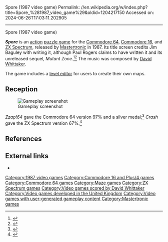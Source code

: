 Spore (1987 video game)
Permalink: //en.wikipedia.org/w/index.php?title=Spore_%281987_video_game%29&oldid=1204217150
Accessed on: 2024-06-26T17:03:11.202905



------
Spore (1987 video game)
{{refimprove|date=April 2020}}
{{About|the 1987 game for the [[Commodore 64]] and [[ZX Spectrum]]|the 1991 game for the [[MS-DOS]]|Spore (1991 video game)|the 2008 game by [[Maxis]]|Spore (2008 video game)}}{{Infobox video game
|title= Spore
|image= Spore1987logo.jpg
|caption= 
|developer= Paul Rogers
|publisher= [[Mastertronic]]
|designer= 
|series= 
|engine= 
|released= {{vgrelease|NA|[[1987 in video gaming|1987]]}}
|genre= [[Puzzle video game|Puzzle]]
|modes= [[Single-player]]
|platforms= [[Commodore 64]], [[Commodore 16]], [[ZX Spectrum]]
}}

'''''Spore''''' is an [[action game|action]] [[puzzle game]] for the [[Commodore 64]], [[Commodore 16]], and [[ZX Spectrum]], released by [[Mastertronic]] in 1987. Its title screen credits Jim Baguley with writing it, although Paul Rogers claims to have written it and its unreleased sequel, ''Mutant Zone''.<ref>{{cite web |url=https://www.gamesthatwerent.com/gtw64/mutant-zone/ |title=Mutant Zone |last=Gasking |first=Frank |date=2014-08-08 |website=Games That Weren't |access-date=2019-06-23 |archive-date=2019-03-25 |archive-url=https://web.archive.org/web/20190325033424/https://www.gamesthatwerent.com/gtw64/mutant-zone/ |url-status=live }}</ref><ref>{{cite magazine |date=February 1989 |title=Mutant Zone |url=https://archive.org/details/ACE_Issue_17_1989-02_Future_Publishing_GB/page/n70 |magazine=[[ACE (magazine)|ACE]] |location=United Kingdom |publisher=[[Future Publishing]] |access-date=2019-06-23}}</ref> The music was composed by [[David Whittaker (video game composer)|David Whittaker]].

The game includes a [[level editor]] for users to create their own maps.

==Reception==
[[Image:Spore1987.jpg|thumb|Gameplay screenshot]]

''Zzap!64'' gave the Commodore 64 version 97% and a silver medal;<ref>{{cite magazine |date=December 1987 |title=Spore |url=https://archive.org/details/zzap64-magazine-033/page/n177 |magazine=[[Zzap!64]] |location=United Kingdom |publisher=[[Newsfield Publications Ltd]] |access-date=2019-06-23}}</ref> ''Crash'' gave the ZX Spectrum version 67%.<ref>{{cite magazine |date=April 1988 |title=Spore |url=https://archive.org/details/crash-magazine-51/page/n109 |magazine=[[Crash (magazine)|Crash]] |location=United Kingdom |publisher=[[Newsfield Publications Ltd]] |access-date=2019-06-23}}</ref>

==References==
{{reflist}}

==External links==
*{{lemon64 game|id=2430|name=Spore}}

[[Category:1987 video games]]
[[Category:Commodore 16 and Plus/4 games]]
[[Category:Commodore 64 games]]
[[Category:Maze games]]
[[Category:ZX Spectrum games]]
[[Category:Video games scored by David Whittaker]]
[[Category:Video games developed in the United Kingdom]]
[[Category:Video games with user-generated gameplay content]]
[[Category:Mastertronic games]]


{{maze-videogame-stub}}